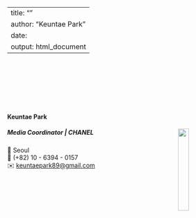 
---
title: ""
author: "Keuntae Park"
date: 
output: html_document
---

<link rel="stylesheet" href="styles.css" type="text/css">
<link rel="stylesheet" href="site_libs/academicons-1.9.1/css/academicons.min.css"/>


<br><br><br><br><br><br>

#### **Keuntae Park**
##### Media Coordinator | CHANEL <img src="images/Chanel_logo.png" style="width:22%;" align="right">

📍 Seoul <br>
📱 (+82) 10 - 6394 - 0157 <br>
✉️ [keuntaepark89@gmail.com](mailto:keuntaepark89@gmail.com) <br>